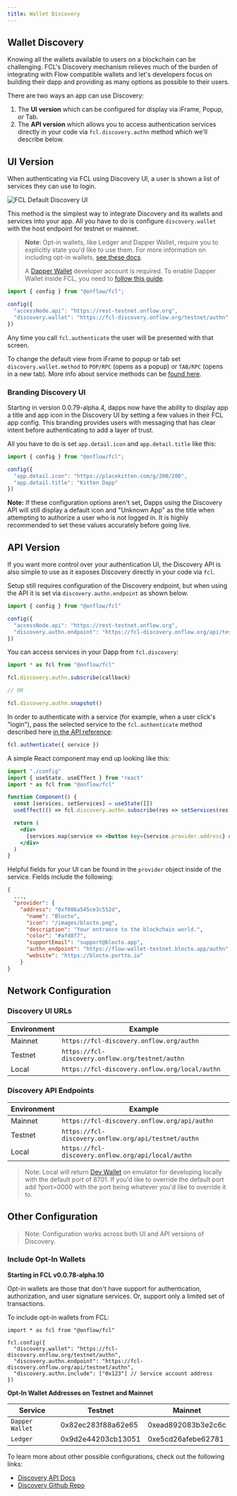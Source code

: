 ```yaml
---
title: Wallet Discovery
---
```


## Wallet Discovery

Knowing all the wallets available to users on a blockchain can be challenging. FCL's Discovery mechanism relieves much of the burden of integrating with Flow compatible wallets and let's developers focus on building their dapp and providing as many options as possible to their users.

There are two ways an app can use Discovery: 
 1. The **UI version** which can be configured for display via iFrame, Popup, or Tab.
 2. The **API version** which allows you to access authentication services directly in your code via `fcl.discovery.authn` method which we'll describe below.

## UI Version

When authenticating via FCL using Discovery UI, a user is shown a list of services they can use to login.

![FCL Default Discovery UI](../images/discovery.png)

This method is the simplest way to integrate Discovery and its wallets and services into your app. All you have to do is configure `discovery.wallet` with the host endpoint for testnet or mainnet.

> **Note**: Opt-in wallets, like Ledger and Dapper Wallet, require you to explicitly state you'd like to use them. For more information on including opt-in wallets, [see these docs](./api.md#more-configuration). 
> 
> A [Dapper Wallet](https://meetdapper.com/developers) developer account is required. To enable Dapper Wallet inside FCL, you need to [follow this guide](https://docs.meetdapper.com/get-started).

```javascript
import { config } from "@onflow/fcl";

config({
  "accessNode.api": "https://rest-testnet.onflow.org",
  "discovery.wallet": "https://fcl-discovery.onflow.org/testnet/authn"
})
```

Any time you call `fcl.authenticate` the user will be presented with that screen.

To change the default view from iFrame to popup or tab set `discovery.wallet.method` to `POP/RPC` (opens as a popup) or `TAB/RPC` (opens in a new tab). More info about service methods can be [found here](https://github.com/onflow/fcl-js/blob/9bce741d3b32fde18b07084b62ea15f9bbdb85bc/packages/fcl/src/wallet-provider-spec/draft-v3.md).

### Branding Discovery UI

Starting in version 0.0.79-alpha.4, dapps now have the ability to display app a title and app icon in the Discovery UI by setting a few values in their FCL app config. This branding provides users with messaging that has clear intent before authenticating to add a layer of trust.

All you have to do is set `app.detail.icon` and `app.detail.title` like this:

```javascript
import { config } from "@onflow/fcl";

config({
  "app.detail.icon": "https://placekitten.com/g/200/200",
  "app.detail.title": "Kitten Dapp"
})
```

**Note:** If these configuration options aren't set, Dapps using the Discovery API will still display a default icon and "Unknown App" as the title when attempting to authorize a user who is not logged in. It is highly recommended to set these values accurately before going live.

## API Version

If you want more control over your authentication UI, the Discovery API is also simple to use as it exposes Discovery directly in your code via `fcl`.

Setup still requires configuration of the Discovery endpoint, but when using the API it is set via `discovery.authn.endpoint` as shown below.

```javascript
import { config } from "@onflow/fcl"

config({
  "accessNode.api": "https://rest-testnet.onflow.org",
  "discovery.authn.endpoint": "https://fcl-discovery.onflow.org/api/testnet/authn"
})
```

You can access services in your Dapp from `fcl.discovery`:

```javascript
import * as fcl from "@onflow/fcl"

fcl.discovery.authn.subscribe(callback)

// OR 

fcl.discovery.authn.snapshot()
```
In order to authenticate with a service (for example, when a user click's "login"), pass the selected service to the `fcl.authenticate` method described here [in the API reference](./api.md#authenticate):

```jsx
fcl.authenticate({ service })
```

A simple React component may end up looking like this:

```jsx
import "./config"
import { useState, useEffect } from "react"
import * as fcl from "@onflow/fcl"

function Component() {
  const [services, setServices] = useState([])
  useEffect(() => fcl.discovery.authn.subscribe(res => setServices(res.results)), [])

  return (
    <div>
      {services.map(service => <button key={service.provider.address} onClick={() => fcl.authenticate({ service })}>Login with {service.provider.name}</button>)}
    </div>
  )
}
```

Helpful fields for your UI can be found in the `provider` object inside of the service. Fields include the following:

```json
{
  ...,
  "provider": {
    "address": "0xf086a545ce3c552d",
      "name": "Blocto",
      "icon": "/images/blocto.png",
      "description": "Your entrance to the blockchain world.",
      "color": "#afd8f7",
      "supportEmail": "support@blocto.app",
      "authn_endpoint": "https://flow-wallet-testnet.blocto.app/authn",
      "website": "https://blocto.portto.io"
    }
}
```

## Network Configuration

### Discovery UI URLs

| Environment | Example                                          |
| ----------- | ------------------------------------------------ |
| Mainnet     | `https://fcl-discovery.onflow.org/authn`         |
| Testnet     | `https://fcl-discovery.onflow.org/testnet/authn` |
| Local       | `https://fcl-discovery.onflow.org/local/authn`   |

### Discovery API Endpoints

| Environment | Example                                              |
| ----------- | ---------------------------------------------------- |
| Mainnet     | `https://fcl-discovery.onflow.org/api/authn`         |
| Testnet     | `https://fcl-discovery.onflow.org/api/testnet/authn` |
| Local       | `https://fcl-discovery.onflow.org/api/local/authn`   |

> Note: Local will return [Dev Wallet](https://github.com/onflow/fcl-dev-wallet) on emulator for developing locally with the default port of 8701. If you'd like to override the default port add ?port=0000 with the port being whatever you'd like to override it to.

## Other Configuration

> Note: Configuration works across both UI and API versions of Discovery.

### Include Opt-In Wallets

**Starting in FCL v0.0.78-alpha.10**

Opt-in wallets are those that don't have support for authentication, authorization, and user signature services. Or, support only a limited set of transactions.

To include opt-in wallets from FCL:

```
import * as fcl from "@onflow/fcl"

fcl.config({
  "discovery.wallet": "https://fcl-discovery.onflow.org/testnet/authn",
  "discovery.authn.endpoint": "https://fcl-discovery.onflow.org/api/testnet/authn",
  "discovery.authn.include": ["0x123"] // Service account address
})
```

**Opt-In Wallet Addresses on Testnet and Mainnet**

| Service         | Testnet            | Mainnet            |
| --------------- | ------------------ | ------------------ |
| `Dapper Wallet` | 0x82ec283f88a62e65 | 0xead892083b3e2c6c |
| `Ledger`        | 0x9d2e44203cb13051 | 0xe5cd26afebe62781 |

To learn more about other possible configurations, check out the following links:
- [Discovery API Docs](./api.md#discovery-1)
- [Discovery Github Repo](https://github.com/onflow/fcl-discovery)
